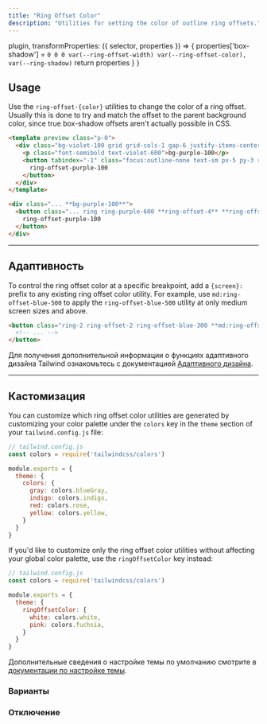```yaml
---
title: "Ring Offset Color"
description: "Utilities for setting the color of outline ring offsets."
---
```



  plugin,
  transformProperties: ({ selector, properties }) => {
    properties['box-shadow'] = `0 0 0 var(--ring-offset-width) var(--ring-offset-color), var(--ring-shadow)`
    return properties
  }
}


## Usage

Use the `ring-offset-{color}` utilities to change the color of a ring offset. Usually this is done to try and match the offset to the parent background color, since true box-shadow offsets aren't actually possible in CSS.

```html violet
<template preview class="p-0">
  <div class="bg-violet-100 grid grid-cols-1 gap-6 justify-items-center p-8 ">
    <p class="font-semibold text-violet-600">bg-purple-100</p>
    <button tabindex="-1" class="focus:outline-none text-sm px-5 py-3 rounded-md font-semibold text-white bg-violet-500 ring ring-violet-600 ring-offset-4 ring-offset-violet-100">
      ring-offset-purple-100
    </button>
  </div>
</template>

<div class="... **bg-purple-100**">
  <button class="... ring ring-purple-600 **ring-offset-4** **ring-offset-purple-100**">
    ring-offset-purple-100
  </button>
</div>
```

---


## Адаптивность

To control the ring offset color at a specific breakpoint, add a `{screen}:` prefix to any existing ring offset color utility. For example, use `md:ring-offset-blue-500` to apply the `ring-offset-blue-500` utility at only medium screen sizes and above.

```html
<button class="ring-2 ring-offset-2 ring-offset-blue-300 **md:ring-offset-blue-500**">
  <!-- ... -->
</button>
```

Для получения дополнительной информации о функциях адаптивного дизайна Tailwind ознакомьтесь с документацией [Адаптивного дизайна](/docs/responsive-design).

---

## Кастомизация

You can customize which ring offset color utilities are generated by customizing your color palette under the `colors` key in the `theme` section of your `tailwind.config.js` file:

```js
// tailwind.config.js
const colors = require('tailwindcss/colors')

module.exports = {
  theme: {
    colors: {
      gray: colors.blueGray,
      indigo: colors.indigo,
      red: colors.rose,
      yellow: colors.yellow,
    }
  }
}
```

If you'd like to customize only the ring offset color utilities without affecting your global color palette, use the `ringOffsetColor` key instead:

```js
// tailwind.config.js
const colors = require('tailwindcss/colors')

module.exports = {
  theme: {
    ringOffsetColor: {
      white: colors.white,
      pink: colors.fuchsia,
    }
  }
}
```

Дополнительные сведения о настройке темы по умолчанию смотрите в [документации по настройке темы](/docs/theme#customizing-the-default-theme).

### Варианты

<Variants plugin="ringOffsetColor" />

### Отключение

<Disabling plugin="ringOffsetColor" />
